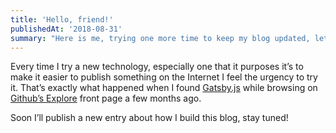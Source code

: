 ```yaml
---
title: 'Hello, friend!'
publishedAt: '2018-08-31'
summary: "Here is me, trying one more time to keep my blog updated, let's see how far do I get."
---
```


Every time I try a new technology, especially one that it purposes it’s to make it easier to publish something on the Internet I feel the urgency to try it. That’s exactly what happened when I found [Gatsby.js](https://gatsbyjs.org/) while browsing on [Github’s Explore](https://github.com/explore) front page a few months ago.

Soon I’ll publish a new entry about how I build this blog, stay tuned!
